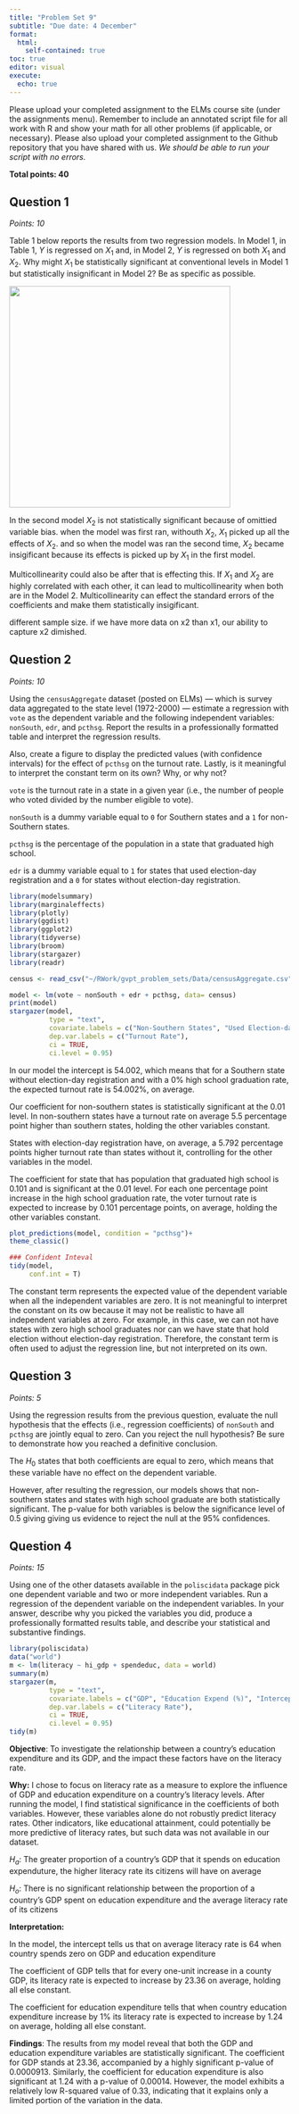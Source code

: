 ```yaml
---
title: "Problem Set 9"
subtitle: "Due date: 4 December"
format: 
  html:
    self-contained: true
toc: true
editor: visual
execute: 
  echo: true
---
```


Please upload your completed assignment to the ELMs course site (under the assignments menu). Remember to include an annotated script file for all work with R and show your math for all other problems (if applicable, or necessary). Please also upload your completed assignment to the Github repository that you have shared with us. *We should be able to run your script with no errors.*

**Total points: 40**

## Question 1

*Points: 10*

Table 1 below reports the results from two regression models. In Model 1, in Table 1, $Y$ is regressed on $X_1$ and, in Model 2, $Y$ is regressed on both $X_1$ and $X_2$. Why might $X_1$ be statistically significant at conventional levels in Model 1 but statistically insignificant in Model 2? Be as specific as possible.

![](images/image-1466862551.png){width="397"}

In the second model $X_2$ is not statistically significant because of omittied variable bias. when the model was first ran, withouth $X_2$, $X_1$ picked up all the effects of $X_2$. and so when the model was ran the second time, $X_2$ became insigificant because its effects is picked up by $X_1$ in the first model.

Multicollinearity could also be after that is effecting this. If $X_1$​ and $X_2$ are highly correlated with each other, it can lead to multicollinearity when both are in the Model 2. Multicollinearity can effect the standard errors of the coefficients and make them statistically insigificant.

different sample size. if we have more data on x2 than x1, our ability to capture x2 dimished.

## Question 2

*Points: 10*

Using the `censusAggregate` dataset (posted on ELMs) --- which is survey data aggregated to the state level (1972-2000) --- estimate a regression with `vote` as the dependent variable and the following independent variables: `nonSouth`, `edr`, and `pcthsg`. Report the results in a professionally formatted table and interpret the regression results.

Also, create a figure to display the predicted values (with confidence intervals) for the effect of `pcthsg` on the turnout rate. Lastly, is it meaningful to interpret the constant term on its own? Why, or why not?

::: callout-note
`vote` is the turnout rate in a state in a given year (i.e., the number of people who voted divided by the number eligible to vote).

`nonSouth` is a dummy variable equal to `0` for Southern states and a `1` for non-Southern states.

`pcthsg` is the percentage of the population in a state that graduated high school.

`edr` is a dummy variable equal to `1` for states that used election-day registration and a `0` for states without election-day registration.
:::

```r
library(modelsummary)
library(marginaleffects)
library(plotly)
library(ggdist)
library(ggplot2)
library(tidyverse)
library(broom)
library(stargazer)
library(readr)
```

```r
census <- read_csv("~/RWork/gvpt_problem_sets/Data/censusAggregate.csv")
```

```r
model <- lm(vote ~ nonSouth + edr + pcthsg, data= census)
print(model)
stargazer(model, 
          type = "text", 
          covariate.labels = c("Non-Southern States", "Used Election-day Reg/Without", "(%) Of Pop State with HS Grad", "Intercept"),
          dep.var.labels = c("Turnout Rate"),
          ci = TRUE,  
          ci.level = 0.95)
```

In our model the intercept is 54.002, which means that for a Southern state without election-day registration and with a 0% high school graduation rate, the expected turnout rate is 54.002%, on average.

Our coefficient for non-southern states is statistically significant at the 0.01 level. In non-southern states have a turnout rate on average 5.5 percentage point higher than southern states, holding the other variables constant.

States with election-day registration have, on average, a 5.792 percentage points higher turnout rate than states without it, controlling for the other variables in the model.

The coefficient for state that has population that graduated high school is 0.101 and is significant at the 0.01 level. For each one percentage point increase in the high school graduation rate, the voter turnout rate is expected to increase by 0.101 percentage points, on average, holding the other variables constant.

```r
plot_predictions(model, condition = "pcthsg")+
theme_classic()

### Confident Inteval
tidy(model,
     conf.int = T) 
```

The constant term represents the expected value of the dependent variable when all the independent variables are zero. It is not meaningful to interpret the constant on its ow because it may not be realistic to have all independent variables at zero. For example, in this case, we can not have states with zero high school graduates nor can we have state that hold election without election-day registration. Therefore, the constant term is often used to adjust the regression line, but not interpreted on its own.

## Question 3

*Points: 5*

Using the regression results from the previous question, evaluate the null hypothesis that the effects (i.e., regression coefficients) of `nonSouth` and `pcthsg` are jointly equal to zero. Can you reject the null hypothesis? Be sure to demonstrate how you reached a definitive conclusion.

The $H_0$ states that both coefficients are equal to zero, which means that these variable have no effect on the dependent variable.

However, after resulting the regression, our models shows that non-southern states and states with high school graduate are both statistically significant. The p-value for both variables is below the significance level of 0.5 giving giving us evidence to reject the null at the 95% confidences.

## Question 4

*Points: 15*

Using one of the other datasets available in the `poliscidata` package pick one dependent variable and two or more independent variables. Run a regression of the dependent variable on the independent variables. In your answer, describe why you picked the variables you did, produce a professionally formatted results table, and describe your statistical and substantive findings.

```r
library(poliscidata)
data("world")
m <- lm(literacy ~ hi_gdp + spendeduc, data = world)
summary(m)
stargazer(m, 
          type = "text", 
          covariate.labels = c("GDP", "Education Expend (%)", "Intercept"),
          dep.var.labels = c("Literacy Rate"),
          ci = TRUE,  
          ci.level = 0.95)
tidy(m)
```

**Objective**: To investigate the relationship between a country's education expenditure and its GDP, and the impact these factors have on the literacy rate.

**Why:** I chose to focus on literacy rate as a measure to explore the influence of GDP and education expenditure on a country's literacy levels. After running the model, I find statistical significance in the coefficients of both variables. However, these variables alone do not robustly predict literacy rates. Other indicators, like educational attainment, could potentially be more predictive of literacy rates, but such data was not available in our dataset.

$H_a:$ The greater proportion of a country's GDP that it spends on education expenduture, the higher literacy rate its citizens will have on average

$H_o:$ There is no significant relationship between the proportion of a country's GDP spent on education expenditure and the average literacy rate of its citizens

**Interpretation:**

In the model, the intercept tells us that on average literacy rate is 64 when country spends zero on GDP and education expenditure

The coefficient of GDP tells that for every one-unit increase in a county GDP, its literacy rate is expected to increase by 23.36 on average, holding all else constant.

The coefficient for education expenditure tells that when country education expenditure increase by 1% its literacy rate is expected to increase by 1.24 on average, holding all else constant.

**Findings**: The results from my model reveal that both the GDP and education expenditure variables are statistically significant. The coefficient for GDP stands at 23.36, accompanied by a highly significant p-value of 0.0000913. Similarly, the coefficient for education expenditure is also significant at 1.24 with a p-value of 0.00014. However, the model exhibits a relatively low R-squared value of 0.33, indicating that it explains only a limited portion of the variation in the data.

